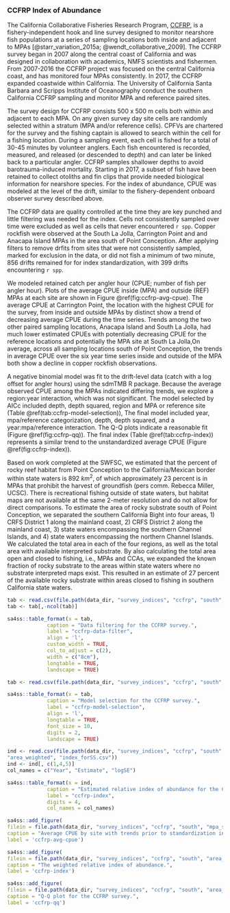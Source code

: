 ### CCFRP Index of Abundance {#ccfrp-index}

The California Collaborative Fisheries Research Program, [CCFRP](https://www.mlml.calstate.edu/ccfrp/), 
is a fishery-independent hook and line survey designed to monitor nearshore fish populations at a series of sampling locations both inside and adjacent to MPAs [@starr_variation_2015a; @wendt_collaborative_2009].  The CCFRP survey began in 2007 along the central coast of California and was designed in collaboration with academics, NMFS scientists and fishermen. From 2007-2016 the CCFRP project was focused on the central California coast, and has monitored four MPAs consistently. In 2017, the CCFRP expanded coastwide within California. The University of California Santa Barbara and Scripps Institute of Oceanography conduct the southern California CCFRP sampling and monitor MPA and reference paired sites.

The survey design for CCFRP consists 500 x 500 m cells both within and  adjacent to each MPA. On any given survey day site cells are randomly selected within a stratum (MPA and/or reference cells). CPFVs are chartered 
for the survey and the fishing captain is allowed to search within the cell for 
a fishing location. During a sampling event, each cell is fished for a total of 
30-45 minutes by volunteer anglers. Each fish encountered is recorded, measured, and released (or descended to depth)
and can later be linked back to a particular angler. CCFRP samples shallower depths to avoid barotrauma-induced mortality. Starting in 2017, a subset of fish have been retained to collect otoliths and fin clips that provide needed biological information for nearshore species. For the index of abundance, CPUE was modeled at the level of the drift, similar to the fishery-dependent onboard observer survey described above.

The CCFRP data are quality controlled at the time they are key punched and little 
filtering was needed for the index. Cells not consistently sampled over time were 
excluded as well as cells that never encountered `r spp`. Copper rockfish were observed 
at the South La Jolla, Carrington Point and and Anacapa Island MPAs in the area south of Point Conception. After applying filters to remove drfits from sites that were not consistently sampled, marked for exclusion in the data, or did not fish a minimum of two minute, 856 drifts remained for for index standardization, with 399 drifts encountering `r spp`. 

We modeled retained catch per angler hour (CPUE; number of fish per angler hour). Plots of the average CPUE inside (MPA) and outside (REF) MPAs at each site  are shown in Figure \@ref(fig:ccfrp-avg-cpue). The average CPUE at Carrington Point, the location with the highest CPUE for the survey, from inside and outside MPAs by distinct show a trend of decreasing average CPUE during the time series. Trends among the two other paired sampling locations, Anacapa Island and South La Jolla, had much lower estimated CPUEs with potentially decreasing CPUE for the reference locations and potentially the MPA site at South La Jolla,On average, across all sampling locations south of Point Conception, the trends in average CPUE over the six year time series inside and outside of the MPA both show a decline in copper rockfish observations. 

A negative binomial model was fit to the drift-level data (catch with a log offset for angler 
hours) using the sdmTMB R package. Because the average observed CPUE among the MPAs indicated differing trends, we explore a region:year interaction, which was not significant. The model selected by AICc included depth, 
depth squared, region and MPA or reference site (Table \@ref(tab:ccfrp-model-selection)), The final model included
year, mpa/reference categorization, depth, depth squared, and a year:mpa/reference interaction. The Q-Q plots indicate a reasonable fit (Figure \@ref(fig:ccfrp-qq)). The final index (Table \@ref(tab:ccfrp-index)) represents a similar trend to the unstandardized average CPUE (Figure \@ref(fig:ccfrp-index)).


Based on work completed at the SWFSC, we estimated that the percent of rocky reef habitat 
from Point Conception to the California/Mexican border within state waters is 
892 $km^2$, of which approximately 23 percent is in MPAs that prohibit the harvest of 
groundfish (pers comm. Rebecca Miller, UCSC). There is recreational fishing outside 
of state waters, but habitat maps are not available at the same 2-meter resolution and do 
not allow for direct comparisons. To estimate the area of rocky substrate south of Point Conception, we separated the southern California Bight into four areas, 1) CRFS District 1 along the mainland coast, 2) CRFS District 2 along the mainland coast, 3) state waters encompassing the southern Channel Islands, and 4) state waters encompassing the northern Channel Islands. We calculated the total area in each of the four regions, as well as the total area with available interpreted substrate. By also calculating the total area open and closed to fishing, i.e., MPAs and CCAs, we expanded the known fraction of rocky substrate to the areas within state waters where no substrate interpreted maps exist.  This resulted in an estimate of 27 percent of the available rocky substrate within areas closed to fishing in southern California state waters. 


```r

tab <- read.csv(file.path(data_dir, "survey_indices", "ccfrp", "south", "dataFilters.csv"))
tab <- tab[,-ncol(tab)]

sa4ss::table_format(x = tab,
             caption = "Data filtering for the CCFRP survey.",
             label = "ccfrp-data-filter",
             align = 'l',
             custom_width = TRUE,
             col_to_adjust = c(2), 
             width = c("8cm"),
             longtable = TRUE,
             landscape = TRUE)                         
```

\newpage

```r

tab <- read.csv(file.path(data_dir, "survey_indices", "ccfrp", "south", "model_selection.csv"))

sa4ss::table_format(x = tab,
             caption = "Model selection for the CCFRP survey.",
             label = "ccfrp-model-selection",
             align = 'l',
             longtable = TRUE,
             font_size = 10,
             digits = 2,
             landscape = TRUE)                         
```

\newpage

```r

ind <- read.csv(file.path(data_dir, "survey_indices", "ccfrp", "south", 
"area_weighted", "index_forSS.csv"))
ind <- ind[, c(1,4,5)]
col_names = c("Year", "Estimate", "logSE")

sa4ss::table_format(x = ind,
             caption = "Estimated relative index of abundance for the CCFRP survey.",
             label = "ccfrp-index",
             digits = 4,
             col_names = col_names)                         
```

\newpage


```r
sa4ss::add_figure(
filein = file.path(data_dir, "survey_indices", "ccfrp", "south", "mpa_site_cpue.png"), 
caption = "Average CPUE by site with trends prior to standardization in the MPA and REF areas.",
label = 'ccfrp-avg-cpue')
```

\newpage

```r
sa4ss::add_figure(
filein = file.path(data_dir, "survey_indices", "ccfrp", "south", "area_weighted", "Index.png"), 
caption = "The weighted relative index of abundance.",
label = 'ccfrp-index')
```

\newpage


```r
sa4ss::add_figure(
filein = file.path(data_dir, "survey_indices", "ccfrp", "south", "area_weighted", "qq.png"), 
caption = "Q-Q plot for the CCFRP survey.",
label = 'ccfrp-qq')
```

\newpage 

